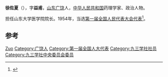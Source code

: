 '''徐佐夏'''（{{bd|1895年||1971年}}），字'''益甫'''，[[山东|山东]][[广饶|广饶]]人，[[中华人民共和国|中华人民共和国]]药理学家、政治人物。

担任山东大学医学院院长。1954年，当选[[第一届全国人民代表大会代表名单|第一届全国人民代表大会代表]]<ref>{{cite book|author=全国人民代表大会常务委员会办公厅|title=中华人民共和国第一届全国人民代表大会代表名单|year=1955年|publisher=全国人民代表大会常务委员会办公厅|url=http://book.ucdrs.superlib.net/views/specific/2929/bookDetail.jsp?dxNumber=000005772167&d=546843D0AE2464CD1C95896344A85614&fenlei=04070402|access-date=2015-01-25|archive-date=2019-01-24|archive-url=https://web.archive.org/web/20190124105450/http://book.ucdrs.superlib.net/views/specific/2929/bookDetail.jsp?dxNumber=000005772167&d=546843D0AE2464CD1C95896344A85614&fenlei=04070402|dead-url=no}}</ref>。

== 参考 ==
{{reflist}}

{{中国政治人物小作品}}
{{九三学社第五届中央委员会}}

{{Authority control}}
{{DEFAULTSORT:Xu徐}}
[[Category:徐姓|Zuo]]
[[Category:广饶人|Category:广饶人]]
[[Category:第一届全国人大代表|Category:第一届全国人大代表]]
[[Category:九三学社社员|Category:九三学社社员]]
[[Category:九三学社中央委员会委员|Category:九三学社中央委员会委员]]